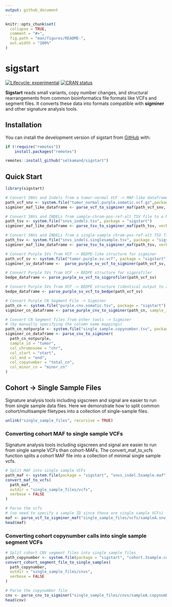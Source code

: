 ```yaml
---
output: github_document
---
```


<!-- README.md is generated from README.Rmd. Please edit that file -->

```r
knitr::opts_chunk$set(
  collapse = TRUE,
  comment = "#>",
  fig.path = "man/figures/README-",
  out.width = "100%"
)
```

# sigstart

<!-- badges: start -->
[![Lifecycle: experimental](https://img.shields.io/badge/lifecycle-experimental-orange.svg)](https://lifecycle.r-lib.org/articles/stages.html#experimental)
[![CRAN status](https://www.r-pkg.org/badges/version/sigstart)](https://CRAN.R-project.org/package=sigstart)
<!-- badges: end -->

**Sigstart** reads small variants, copy number changes, and structural rearrangements from common bioinformatics file formats like VCFs and segment files. It converts these data into formats compatible with **sigminer** and other signature analysis tools.

## Installation

You can install the development version of sigstart from [GitHub](https://github.com/) with:

``` r
if (!require("remotes"))
    install.packages("remotes")

remotes::install_github("selkamand/sigstart")
```


## Quick Start

```r
library(sigstart)

# Convert SNVs and Indels from a tumor-normal VCF -> MAF-like dataframe for sigminer
path_vcf_snv <- system.file("tumor_normal.purple.somatic.vcf.gz",package = "sigstart")
sigminer_maf_like_dataframe <- parse_vcf_to_sigminer_maf(path_vcf_snv, sample_id = "tumor")

# Convert SNVs and INDELs from sample-chrom-pos-ref-alt TSV file to a MAF-like dataframe (Pos should be 1-based)
path_tsv <- system.file("snvs_indels.tsv", package = "sigstart")
sigminer_maf_like_dataframe <- parse_tsv_to_sigminer_maf(path_tsv, verbose = FALSE)

# Convert SNVs and INDELs from a single-sample chrom-pos-ref-alt TSV file to a MAF-like dataframe (Pos should be 1-based)
path_tsv <- system.file("snvs_indels.singlesample.tsv", package = "sigstart")
sigminer_maf_like_dataframe <- parse_tsv_to_sigminer_maf(path_tsv, verbose = FALSE, sample_id = "tumor")

# Convert Purple SVs from VCF -> BEDPE-like structure for sigminer
path_vcf_sv <- system.file("tumor.purple.sv.vcf", package = "sigstart")
sigminer_sv_dataframe <-  parse_purple_sv_vcf_to_sigminer(path_vcf_sv, sample_id = "tumor")

# Convert Purple SVs from VCF -> BEDPE structure for sigprofiler
bedpe_dataframe <- parse_purple_sv_vcf_to_sigprofiler(path_vcf_sv)

# Convert Purple SVs from VCF -> BEDPE structure (identical output to above)
bedpe_dataframe <- parse_purple_sv_vcf_to_bedpe(path_vcf_sv)

# Convert Purple CN Segment File -> Sigminer 
path_cn <- system.file("purple.cnv.somatic.tsv", package = "sigstart")
sigminer_cn_dataframe <- parse_purple_cnv_to_sigminer(path_cn, sample_id = "tumor")

# Convert CN Segment files from other tools -> Sigminer
# (by manually specifying the column name mappings)
path_cn_notpurple <- system.file("single_sample.copynumber.tsv", package = "sigstart")
sigminer_cn_dataframe <- parse_cnv_to_sigminer(
  path_cn_notpurple,
  sample_id = "tumor",
  col_chromosome = "chr",
  col_start = "start",
  col_end = "end",
  col_copynumber = "total_cn",
  col_minor_cn = "minor_cn"
)

```

## Cohort -> Single Sample Files

Signature analysis tools including sigscreen and signal are easier to run from single sample data files. Here we demonstrate how to split common cohort/multisample filetypes into a collection of single-sample files.

```r
unlink("single_sample_files", recursive = TRUE)
```


### Converting cohort MAF to single sample VCFs

Signature analysis tools including sigscreen and signal are easier to run from single sample VCFs than cohort-MAFs. The convert_maf_to_vcfs function splits a cohort MAF file into a collection of minimal single sample vcfs.

```r
# Split MAF into single sample VCFs
path_maf <- system.file(package = "sigstart", "snvs_indel.5sample.maf")
convert_maf_to_vcfs(
  path_maf, 
  outdir = "single_sample_files/vcfs", 
  verbose = FALSE
)

# Parse the vcfs 
# (no need to specify a sample ID since these are single sample VCFs)
maf <- parse_vcf_to_sigminer_maf("single_sample_files/vcfs/sampleA.snv_indel.vcf.bgz", verbose = FALSE)
head(maf)
```

### Converting cohort copynumber calls into single sample segment VCFs

```r
# Split cohort CNV segment files into single sample files 
path_copynumber <- system.file(package = "sigstart", "cohort.3sample.copynumber.hg38.tsv")
convert_cohort_segment_file_to_single_samples(
  path_copynumber, 
  outdir = "single_sample_files/cnvs", 
  verbose = FALSE
)

# Parse the copynumber file
cnv <- parse_cnv_to_sigminer("single_sample_files/cnvs/sampleA.copynumber.tsv.bgz", sample_id = "sampleA")
head(cnv)
```

